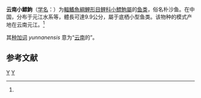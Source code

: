 {{Speciesbox
| status = NE
| status_system = IUCN3.1
| genus = Microphysogobio
| species = yunnanensis
| authority = Yao et Yang, 1977<ref name='id6141'>{{cite web| url =http://www.bioinfo.cn/db05/BjdwSpecies.php?action=view&id=6141| title =云南小鰾鮈| work =中国动物物种编目数据库| publisher =中国科学院微生物研究所| author =中国科学院动物研究所| accessdate =2009-04-11| deadurl =yes| archiveurl =https://web.archive.org/web/20160305092654/http://www.bioinfo.cn/db05/BjdwSpecies.php?action=view&id=6141| archivedate =2016-03-05}}</ref>
| synonyms = *''Abbottina yunnanensis''<br><small>Yao & Yang, 1977</small>
}}

'''云南小鰾鮈'''（[[学名|学名]]：'''{{lang|la|''Microphysogobio yunnanensis''}}'''）为[[輻鰭魚綱|輻鰭魚綱]][[鯉形目|鯉形目]][[鲤科|鲤科]][[小鰾鮈屬|小鰾鮈屬]]的[[鱼类|鱼类]]，俗名朴沙鱼。在中国，分布于元江水系等，體長可達9.9公分，屬于底栖小型鱼类。该物种的模式产地在云南元江。<ref name='id6141'/>

其[[种加词|种加词]] ''yunnanensis'' 意为“[[云南|云南]]的”。

== 参考文献 ==
{{reflist}}

{{Taxonbar|from=Q3767815}}

[[Category:小鰾鮈屬|Y]]
[[Category:1977年描述的魚類|Y]]


{{鯉形目小作品}}